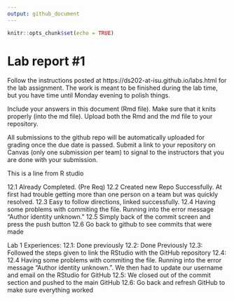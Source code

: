 ```yaml
---
output: github_document
---
```


<!-- README.md is generated from README.Rmd. Please edit the README.Rmd file -->


```r
knitr::opts_chunk$set(echo = TRUE)
```

# Lab report #1

Follow the instructions posted at https://ds202-at-isu.github.io/labs.html for the lab assignment. The work is meant to be finished during the lab time, but you have time until Monday evening to polish things.

Include your answers in this document (Rmd file). Make sure that it knits properly (into the md file). Upload both the Rmd and the md file to your repository.  

All submissions to the github repo will be automatically uploaded for grading once the due date is passed.
Submit a link to your repository on Canvas (only one submission per team) to signal to the instructors that you are done with your submission.


This is a line from R studio

12.1 Already Completed. (Pre Req)
12.2 Created new Repo Successfully. At first had trouble getting more than one person on a team but was quickly resolved.
12.3 Easy to follow directions, linked successfully.
12.4 Having some problems with commiting the file. Running into the error message "Author identity unknown."
12.5 Simply back of the commit screen and press the push button
12.6 Go back to github to see commits that were made

Lab 1 Experiences:
12.1: Done previously
12.2: Done Previously
12.3: Followed the steps given to link the RStudio with the GitHub repository
12.4: 12.4 Having some problems with commiting the file. Running into the error message "Author identity unknown.". We then had to update our username and email on the RStudio for GitHub
12.5: We closed out of the commit section and pushed to the main GitHub
12.6: Go back and refresh GitHub to make sure everything worked
